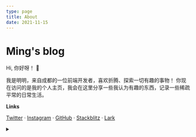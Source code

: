 ```yaml
---
type: page
title: About
date: 2021-11-15
---
```



# Ming's blog

<Avatar />

Hi, 你好呀！ 👋

我是明明，来自成都的一位前端开发者，喜欢折腾、探索一切有趣的事物！
你现在访问的是我的个人主页，我会在这里分享一些我认为有趣的东西，记录一些稀疏平常的日常生活。

**Links**

[Twitter](https://twitter.com/JohnWmm) ·
[Instagram](https://www.instagram.com/wmmjohn/) ·
[GitHub](https://github.com/ifyour) ·
[Stackblitz](https://stackblitz.com/@ifyour) ·
[Lark](https://yuque.com/mingming)

<details style={{ display: 'none' }}>
  <summary children="About Me" />
  <style jsx>{`
    summary:not(:focus-visible):focus {
      outline: none;
    }
  `}</style>
</details>
